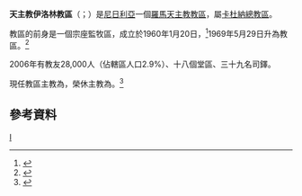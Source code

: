 {{refimprove|time=2019-08-18T18:43:33+00:00}}
{{Infobox Roman Catholic diocese
|Roman Catholic Diocese of = 天主教伊洛林教區
|Latin name of diocese = Dioecesis Ilorinensis
|image =
|caption =
|location = [[尼日利亞|尼日利亞]]
|territory = 
|population =28,000
|rite = 拉丁禮
|patron = 
|province = 卡杜納
|established = 1960年
|cathedral = 聖若瑟主教座堂
|co-cathedral =
|leadership = 主教
|website =
|pope = {{incumbent pope}}
|ordinary = {{link-de|保祿·阿德格博耶加-奧拉伍爾|Paul Adegboyega Olawoore}}
|coadjutor bishop =
|auxiliary =
|emeritus = {{link-de|阿約-瑪利亞·阿托耶比|Ayo-Maria Atoyebi}}
}}

'''天主教伊洛林教區'''（{{lang-la|Dioecesis Ilorinensis}}；{{lang-en|Diocese of Ilorin}}）是[[尼日利亞|尼日利亞]]一個[[羅馬天主教|羅馬天主教]][[教區|教區]]，屬[[天主教卡杜納總教區|卡杜納總教區]]。

教區的前身是一個宗座監牧區，成立於1960年1月20日，<ref>{{cite journal
|journal=[[宗座公報|宗座公報]]
|publisher=梵蒂岡出版社
|date=1960年
|volume=52
|title=''Qui summam catholicarum''
|page=752
|url=http://www.vatican.va/archive/aas/documents/AAS%2052%20%5B1960%5D%20-%20ocr.pdf
|access-date=2014-03-09
|archive-date=2016-04-09
|archive-url=https://web.archive.org/web/20160409030818/http://www.vatican.va/archive/aas/documents/AAS%2052%20%5B1960%5D%20-%20ocr.pdf
|dead-url=no
}}</ref>1969年5月29日升為教區。<ref>{{cite web |title=ILORINENSIS |url=https://w2.vatican.va/content/paul-vi/la/apost_constitutions/documents/hf_p-vi_apc_19690529_ilorinensis.html |publisher=Libreria Editrice Vaticana |accessdate=2019-08-18 |archiveurl=https://web.archive.org/web/20190818182135/https://w2.vatican.va/content/paul-vi/la/apost_constitutions/documents/hf_p-vi_apc_19690529_ilorinensis.html |archivedate=2019-08-18 |language=la |date=1969-05-29 |dead-url=no }}</ref>

2006年有教友28,000人（佔轄區人口2.9%）、十八個堂區、三十九名司鐸。

現任教區主教為{{link-de|保祿·阿德格博耶加-奧拉伍爾|Paul Adegboyega Olawoore}}，榮休主教為{{link-de|阿約-瑪利亞·阿托耶比|Ayo-Maria Atoyebi}}。<ref>{{cite press release |title=Resignations and Appointments, 11.06.2019 |url=https://press.vatican.va/content/salastampa/en/bollettino/pubblico/2019/06/11/190611b.html |publisher=Holy See Press Office |accessdate=2019-08-18 |archiveurl=https://web.archive.org/web/20190818173840/https://press.vatican.va/content/salastampa/en/bollettino/pubblico/2019/06/11/190611b.html |archivedate=2019-08-18 |language=en |date=2019-06-11 |dead-url=no }}</ref>

==參考資料==

{{reflist}}
{{尼日利亞天主教教區}}
[[Category:尼日利亞天主教教區|I]]
